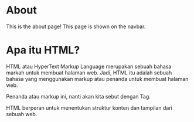 # About

This is the about page! This page is shown on the navbar.


# Apa itu HTML?

HTML atau HyperText Markup Language merupakan sebuah bahasa markah untuk membuat halaman web.
Jadi, HTML itu adalah sebuah bahasa yang menggunakan markup atau penanda untuk membuat halaman web.

Penanda atau markup ini, nanti akan kita sebut dengan Tag.

HTML berperan untuk menentukan struktur konten dan tampilan dari sebuah web.

